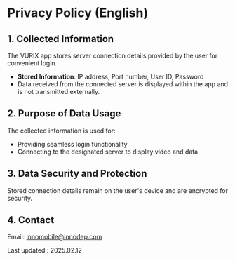 # Privacy Policy (English)

## 1. Collected Information

The VURIX app stores server connection details provided by the user for convenient login.

- **Stored Information**: IP address, Port number, User ID, Password
- Data received from the connected server is displayed within the app and is not transmitted externally.

## 2. Purpose of Data Usage

The collected information is used for:

- Providing seamless login functionality
- Connecting to the designated server to display video and data

## 3. Data Security and Protection

Stored connection details remain on the user's device and are encrypted for security.

## 4. Contact

Email: [innomobile@innodep.com](mailto:innomobile@innodep.com)

Last updated : 2025.02.12
